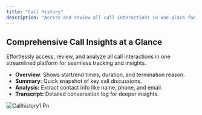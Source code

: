 ```yaml
---
title: "Call History"
description: "Access and review all call interactions in one place for streamlined tracking and analysis."
---
```


## Comprehensive Call Insights at a Glance

Effortlessly access, review, and analyze all call interactions in one streamlined platform for seamless tracking and insights.

- **Overview**: Shows start/end times, duration, and termination reason.
- **Summary:** Quick snapshot of key call discussions.
- **Analysis:** Extract contact info like name, phone, and email.
- **Transcript:** Detailed conversation log for deeper insights.

![Callhistory1 Pn](/images/callhistory1.png)